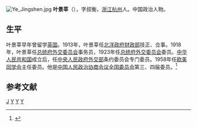 [[File:Ye_Jingshen.jpg|thumb]]
'''叶景莘'''（{{bd|1881年||1986年|}}），字叔衡，[[浙江|浙江]][[杭州|杭州]]人。中国政治人物。

==生平==
叶景莘早年曾留学[[英国|英国]]。1913年，叶景莘任[[北洋政府财政部|北洋政府财政部]]技正、佥事。1918年，叶景莘任[[总统府外交委员会|总统府外交委员会]]事务员，1923年任[[总统府外交委员会|总统府外交委员会]]委员。[[中华人民共和国|中华人民共和国]]成立后，任[[中央人民政府外交部|中央人民政府外交部]]条约委员会专门委员。1958年任[[欧美同学会|欧美同学会]]主任委员。他是[[中国人民政治协商会议全国委员会|中国人民政治协商会议全国委员会]]第三、四届委员。<ref>{{Cite web |url=http://www.wrsa.net/1/2009/07/23/25@103.htm |title=叶景莘，欧美同学会，2009-07-23 |accessdate=2011-10-20 |archive-date=2011-10-10 |archive-url=https://web.archive.org/web/20111010005248/http://www.wrsa.net/1/2009/07/23/25@103.htm |dead-url=yes }}</ref>

==参考文献==
{{reflist}}

[[Category:葉姓|J]]
[[Category:杭州人|Y]]
[[Category:第三届全国政协委员|Y]]
[[Category:第四屆全國政協委員|Y]]